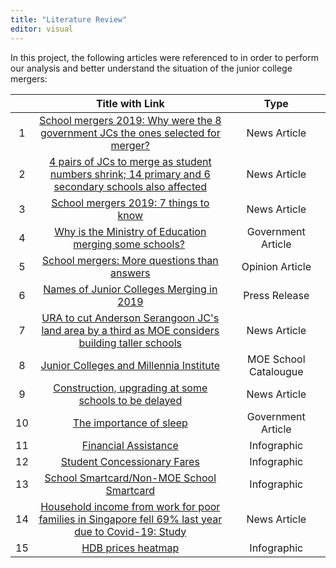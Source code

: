 ```yaml
---
title: "Literature Review"
editor: visual
---
```


In this project, the following articles were referenced to in order to perform our analysis and better understand the situation of the junior college mergers:

|     |                                                                                                                                                                               **Title with Link**                                                                                                                                                                               |        **Type**       |
|:---:|:------------------------------------------:|:---------------------:|
|  1  |                                                                                                                                     [School mergers 2019: Why were the 8 government JCs the ones selected for merger?](https://str.sg/3nRk)                                                                                                                                     |     News Article      |
|  2  |                                                                                                                           [4 pairs of JCs to merge as student numbers shrink; 14 primary and 6 secondary schools also affected](https://str.sg/3gsL)                                                                                                                            |     News Article      |
|  3  |                                                                                                                                                          [School mergers 2019: 7 things to know](https://str.sg/3XRq)                                                                                                                                                           |     News Article      |
|  4  |                                                                                                                   [Why is the Ministry of Education merging some schools?](https://www.gov.sg/article/why-is-the-ministry-of-education-merging-some-schools)                                                                                                                    |  Government Article   |
|  5  |                                                                                                          [School mergers: More questions than answers](https://lkyspp.nus.edu.sg/docs/default-source/ips/td_school-mergers-more-questions-than-answers_250417-pdf.pdf)                                                                                                          |    Opinion Article    |
|  6  |                                                                                                           [Names of Junior Colleges Merging in 2019](https://lkyspp.nus.edu.sg/docs/default-source/ips/td_school-mergers-more-questions-than-answers_250417-pdf.pdf)                                                                                                            |     Press Release     |
|  7  |                                                                                                                            [URA to cut Anderson Serangoon JC\'s land area by a third as MOE considers building taller schools](https://str.sg/wjS6)                                                                                                                             |     News Article      |
|  8  |                                                                                                                              [Junior Colleges and Millennia Institute](https://www.moe.gov.sg/schoolfinder/?journey=Post%20secondary-JC%20school)                                                                                                                               | MOE School Catalougue |
|  9  |                                                                                                               [Construction, upgrading at some schools to be delayed](https://tnp.straitstimes.com/news/singapore/construction-upgrading-some-schools-be-delayed)                                                                                                               |     News Article      |
| 10  |                                                                                                                                                   [The importance of sleep](https://www.healthhub.sg/live-healthy/510/sleep)                                                                                                                                                    |  Government Article   |
| 11  |                                                                                                                                              [Financial Assistance](https://www.moe.gov.sg/financial-matters/financial-assistance)                                                                                                                                              |      Infographic      |
| 12  |                                                                                                                                     [Student Concessionary Fares](https://www.transitlink.com.sg/travel-fares/student-concessionary-fares/)                                                                                                                                     |      Infographic      |
| 13  |                                                                                                                             [School Smartcard/Non-MOE School Smartcard](https://www.transitlink.com.sg/school-smartcard-non-moe-school-smartcard/)                                                                                                                              |      Infographic      |
| 14  |                                                                                                                           [Household income from work for poor families in Singapore fell 69% last year due to Covid-19: Study](https://str.sg/JrEK)                                                                                                                            |     News Article      |
| 15  | [HDB prices heatmap](https://www.srx.com.sg/heat-map/?link=heatMap&mapView=true&propertyType=81&district=0&hdbTown=0&keywords=&postal=0&radius=0&projectsTabIndex=0&nearbyTabsIndex=0&pageIndex=0&teamId=&agentId=&locationSearch=true&selectedDistricts=0&selectedHdbTowns=0&selectedMrts=0&maxSale=0&maxRent=0&minSize=0&bedroom=0&propertySubtype=0&sortBy=volume&show=true) |      Infographic      |
